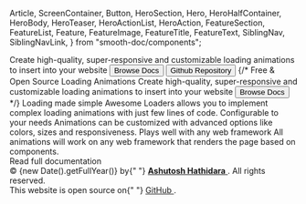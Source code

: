   Article,
  ScreenContainer,
  Button,
  HeroSection,
  Hero,
  HeroHalfContainer,
  HeroBody,
  HeroTeaser,
  HeroActionList,
  HeroAction,
  FeatureSection,
  FeatureList,
  Feature,
  FeatureImage,
  FeatureTitle,
  FeatureText,
  SiblingNav,
  SiblingNavLink,
} from "smooth-doc/components";


<HeroSection>
  <Hero>
    <HeroHalfContainer>
      <Title>Free & Open Source Loading Animations</Title>
      <HeroTeaser>
        Create high-quality, super-responsive and customizable loading
        animations to insert into your website
      </HeroTeaser>
      <HeroActionList>
        <HeroAction>
          <Button variant="primary" forwardedAs="a" href="/docs/">
            Browse Docs
          </Button>
        </HeroAction>
        <HeroAction>
          <Button
            variant="neutral"
            forwardedAs="a"
            href="https://github.com/ashutosh1919/react-awesome-loaders"
          >
            Github Repository
          </Button>
        </HeroAction>
      </HeroActionList>
    </HeroHalfContainer>
    <HeroHalfContainer>
      <RandomLoader />
    </HeroHalfContainer>
    {/* <HeroBody>
      <HeroTitle>Free & Open Source Loading Animations</HeroTitle>
      <HeroTeaser>Create high-quality, super-responsive and  customizable
                loading animations to insert into your website</HeroTeaser>
      <HeroActionList>
        <HeroAction>
          <Button
            variant="primary"
            forwardedAs="a"
            href="/docs/"
          >
            Browse Docs
          </Button>
        </HeroAction>
      </HeroActionList>
    </HeroBody> */}
  </Hero>
</HeroSection>

<FeatureSection>
  <FeatureList>
    <Feature col={{ xs: 1, md: 1 / 3 }}>
      <FeatureImage src={toolsImageURL} width={100} height={100} />
      <FeatureTitle>Loading made simple</FeatureTitle>
      <FeatureText style={{ textAlign: "left" }}>
        Awesome Loaders allows you to implement complex loading animations with
        just few lines of code.
      </FeatureText>
    </Feature>
    <Feature col={{ xs: 1, md: 1 / 3 }}>
      <FeatureImage src={compassImageURL} width={100} height={100} />
      <FeatureTitle>Configurable to your needs</FeatureTitle>
      <FeatureText style={{ textAlign: "left" }}>
        Animations can be customized with advanced options like colors, sizes
        and responsiveness.
      </FeatureText>
    </Feature>
    <Feature col={{ xs: 1, md: 1 / 3 }}>
      <FeatureImage src={gameImageURL} width={100} height={100} />
      <FeatureTitle>Plays well with any web framework</FeatureTitle>
      <FeatureText style={{ textAlign: "left" }}>
        All animations will work on any web framework that renders the page
        based on components.
      </FeatureText>
    </Feature>
  </FeatureList>
</FeatureSection>

<ScreenContainer as="section" py={5}>
  <Article>
    <GettingStarted />
    <SiblingNav>
      <SiblingNavLink type="next" to="/docs/getting-started/">
        Read full documentation
      </SiblingNavLink>
    </SiblingNav>
  </Article>
</ScreenContainer>

<footer>
  <ScreenContainer>
    <div>
      © {new Date().getFullYear()} by{" "}
      <a
        href="http://ashutoshhathidara.com/"
        target="_blank"
        rel="noopener noreferrer"
      >
        <strong>Ashutosh Hathidara</strong>
      </a>
      . All rights reserved.
    </div>
    <div>
      This website is open source on{" "}
      <a
        href="https://github.com/ashutosh1919/react-awesome-loaders/tree/main/doc"
        target="_blank"
        rel="noopener noreferrer"
      >
        GitHub
      </a>
      .
    </div>
  </ScreenContainer>
</footer>
